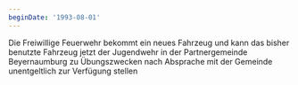 ```yaml
---
beginDate: '1993-08-01'
---
```


Die Freiwillige Feuerwehr bekommt ein neues Fahrzeug und kann das bisher
benutzte Fahrzeug jetzt der Jugendwehr in der Partnergemeinde Beyernaumburg zu
Übungszwecken nach Absprache mit der Gemeinde unentgeltlich zur Verfügung
stellen
